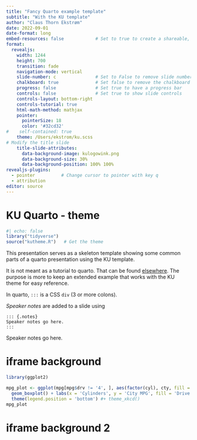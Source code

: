 ```yaml
---
title: "Fancy Quarto example template"
subtitle: "With the KU template"
author: "Claus Thorn Ekstrøm"
date: 2022-09-01
date-format: long
embed-resources: false	      	  # Set	to true	to create a shareable, embedded	html-file
format: 
  revealjs:
    width: 1244
    height: 700
    transition: fade
    navigation-mode: vertical
    slide-number: c               # Set to False to remove slide numbers
    chalkboard: true              # Set false to remove the chalkboard option
    progress: false               # Set true to have a progress bar
    controls: false               # Set true to show slide controls
    controls-layout: bottom-right
    controls-tutorial: true
    html-math-method: mathjax    
    pointer:
      pointerSize: 18
      color: '#32cd32'    
#    self-contained: true
    theme: /Users/ekstrom/ku.scss
# Modify the title slide    
    title-slide-attributes:
      data-background-image: kulogowink.png
      data-background-size: 30%
      data-background-position: 100% 100%
revealjs-plugins:
  - pointer          # Change cursor to pointer with key q
  - attribution
editor: source
---
```


# KU Quarto - theme

```r
#| echo: false
library("tidyverse")
source("kutheme.R")   # Get the theme
```


This presentation serves as a skeleton template showing some common parts of a quarto presentation using the KU template.

It is not meant as a tutorial to quarto. That can be found [elsewhere](https://quarto.org/docs/presentations/revealjs/). The purpose is more to keep an extended example that works with the KU theme for easy reference.

In quarto, `:::` is a CSS `div` (3 or more colons).

[*Speaker notes*]{.yellow} are added to a slide using

    ::: {.notes}
    Speaker notes go here.
    :::


::: {.notes}
Speaker notes go here.
:::

# iframe background {background-iframe="iframe/index.html"}


```r
library(ggplot2)

mpg_plot <- ggplot(mpg[mpg$drv != '4', ], aes(factor(cyl), cty, fill = drv)) + 
  geom_boxplot() + labs(x = 'Cylinders', y = 'City MPG', fill = 'Drive Type') +
  theme(legend.position = 'bottom') #+ theme_xkcd()
mpg_plot
```


# iframe background 2 {background-iframe="iframe2/index.html"}

